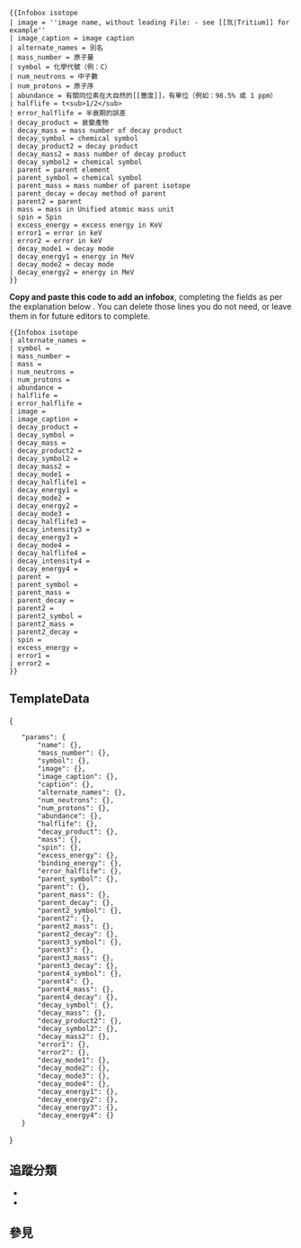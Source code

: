 {{Documentation subpage}}
<!--Categories where indicated at the bottom of this page, please; interwikis at Wikidata (see [[Wikipedia:维基数据|Wikipedia:Wikidata]])-->
{{Lua|Module:Infobox|Module:String|Module:Check for unknown parameters}}

<pre>
{{Infobox isotope
| image = ''image name, without leading File: - see [[氚|Tritium]] for example''
| image_caption = image caption
| alternate_names = 別名
| mass_number = 原子量
| symbol = 化學代號（例：C）
| num_neutrons = 中子數
| num_protons = 原子序
| abundance = 有關同位素在大自然的[[豐度]]，有單位（例如：98.5% 或 1 ppm）
| halflife = t<sub>1/2</sub>
| error_halflife = 半衰期的誤差
| decay_product = 衰變產物
| decay_mass = mass number of decay product
| decay_symbol = chemical symbol
| decay_product2 = decay product
| decay_mass2 = mass number of decay product
| decay_symbol2 = chemical symbol
| parent = parent element
| parent_symbol = chemical symbol
| parent_mass = mass number of parent isotope
| parent_decay = decay method of parent
| parent2 = parent
| mass = mass in Unified atomic mass unit
| spin = Spin
| excess_energy = excess energy in KeV
| error1 = error in keV
| error2 = error in keV
| decay_mode1 = decay mode
| decay_energy1 = energy in MeV
| decay_mode2 = decay mode
| decay_energy2 = energy in MeV
}}
</pre>
'''Copy and paste this code to add an infobox''', completing the fields as per the explanation below<!--, selecting the appropriate background colour from the chart on the right-->. You can delete those lines you do not need, or leave them in for future editors to complete.

<pre>
{{Infobox isotope
| alternate_names =
| symbol =
| mass_number = 
| mass = 
| num_neutrons = 
| num_protons = 
| abundance = 
| halflife = 
| error_halflife = 
| image =
| image_caption =
| decay_product = 
| decay_symbol = 
| decay_mass = 
| decay_product2 = 
| decay_symbol2 = 
| decay_mass2 = 
| decay_mode1 = 
| decay_halflife1 =
| decay_energy1 = 
| decay_mode2 = 
| decay_energy2 = 
| decay_mode3 =
| decay_halflife3 =
| decay_intensity3 =
| decay_energy3 = 
| decay_mode4 = 
| decay_halflife4 =
| decay_intensity4 =
| decay_energy4 = 
| parent = 
| parent_symbol = 
| parent_mass =
| parent_decay = 
| parent2 = 
| parent2_symbol = 
| parent2_mass =
| parent2_decay = 
| spin = 
| excess_energy = 
| error1 = 
| error2 = 
}}
</pre>
<!-- 

<div style="color:#881111">'''The following code is for information only'''. Filling out the template as below will produce the infobox shown on the top right.

<nowiki>{{Infobox isotope|</nowiki>
| image = image name, without leading Image:
| image_caption = image caption
| alternate_names = Alternate names
| mass_number = atomic mass
| symbol = chemical symbol (e.g. C)
| num_neutrons = number of neutrons
| num_protons = number of protons
| abundance = Natural abundance, with units (e.g. 98.5%, 1 part per million
| halflife = &lambda;
| error_halflife = error
| decay_element = decay product
| decay_mass = mass number of decay product
| decay_symbol = chemical symbol
| decay_element2 = decay product 2
| decay_mass2 = mass number of decay product 2
| decay_symbol2 = chemical symbol 2
| parent = parent isotope, full name. In form element-123 for wikilink.
| parent_mass = mass number of parent isotope
| parent_symbol = chemical symbol
| parent_decay = decay method
| parent_mass = mass number of parent isotope
| parent2 = Parent-2
| parent_2symbol = chemical symbol
| parent_2decay = a
| mass = mass in Unified atomic mass unit
| spin = Spin
| excess_energy = excess energy in KeV
| error1 = error in keV
| nuclear binding_energy = binding energy in KeV
| error2 = error in keV
| decay_mode1 = decay mode
| decay_energy1 = energy in MeV
| decay_mode2 = decay mode
| decay_energy2 = energy in MeV
| decay_mode3 = decay mode
| decay_halflife3 = t<sub>1/2</sub>
| decay_intensity3 = fraction in %
| decay_energy3 = energy in MeV
| decay_mode4 = decay mode
| decay_halflife4 = t<sub>1/2</sub>
| decay_intensity4 = fraction in %
| decay_energy4 = energy in MeV
:}}</div>

-->
==TemplateData==
{{TemplateData header}}
{{collapse top|bg=#ccc|title=Template data}}
<templatedata>
{
	"params": {
		"name": {},
		"mass_number": {},
		"symbol": {},
		"image": {},
		"image_caption": {},
		"caption": {},
		"alternate_names": {},
		"num_neutrons": {},
		"num_protons": {},
		"abundance": {},
		"halflife": {},
		"decay_product": {},
		"mass": {},
		"spin": {},
		"excess_energy": {},
		"binding_energy": {},
		"error_halflife": {},
		"parent_symbol": {},
		"parent": {},
		"parent_mass": {},
		"parent_decay": {},
		"parent2_symbol": {},
		"parent2": {},
		"parent2_mass": {},
		"parent2_decay": {},
		"parent3_symbol": {},
		"parent3": {},
		"parent3_mass": {},
		"parent3_decay": {},
		"parent4_symbol": {},
		"parent4": {},
		"parent4_mass": {},
		"parent4_decay": {},
		"decay_symbol": {},
		"decay_mass": {},
		"decay_product2": {},
		"decay_symbol2": {},
		"decay_mass2": {},
		"error1": {},
		"error2": {},
		"decay_mode1": {},
		"decay_mode2": {},
		"decay_mode3": {},
		"decay_mode4": {},
		"decay_energy1": {},
		"decay_energy2": {},
		"decay_energy3": {},
		"decay_energy4": {}
	}
}
</templatedata>
{{collapse bottom}}

== 追蹤分類 ==
* {{clc|同位素內容條目}}
* {{clc|在infobox isotope使用未知參數的頁面}}

== 參見 ==
{{Periodic table templates}}

<includeonly>{{Sandbox other||
<!--Categories below this line, please; interwikis at Wikidata-->
[[Category:化學信息框模板|Isotope]]
[[Category:添加追踪分类的模板]]
}}</includeonly>